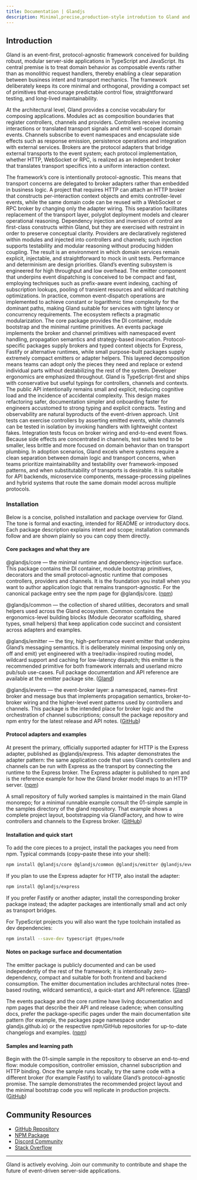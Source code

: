 ```yaml
---
title: Documentation | Glandjs
description: Minimal,precise,production-style introdution to Gland and step-by-step guide to creating your first event-driven server application.
---
```


## Introduction
Gland is an event-first, protocol-agnostic framework conceived for building robust, modular server-side applications in TypeScript and JavaScript. Its central premise is to treat domain behavior as composable events rather than as monolithic request handlers, thereby enabling a clear separation between business intent and transport mechanics. The framework deliberately keeps its core minimal and orthogonal, providing a compact set of primitives that encourage predictable control flow, straightforward testing, and long-lived maintainability.

At the architectural level, Gland provides a concise vocabulary for composing applications. Modules act as composition boundaries that register controllers, channels and providers. Controllers receive incoming interactions or translated transport signals and emit well-scoped domain events. Channels subscribe to event namespaces and encapsulate side effects such as response emission, persistence operations and integration with external services. Brokers are the protocol adapters that bridge external transports to the event system; each protocol implementation, whether HTTP, WebSocket or RPC, is realized as an independent broker that translates transport specifics into a uniform interaction context.

The framework’s core is intentionally protocol-agnostic. This means that transport concerns are delegated to broker adapters rather than embedded in business logic. A project that requires HTTP can attach an HTTP broker that constructs per-interaction context objects and emits controller-level events, while the same domain code can be reused with a WebSocket or RPC broker by changing only the adapter wiring. This separation facilitates replacement of the transport layer, polyglot deployment models and clearer operational reasoning.
Dependency injection and inversion of control are first-class constructs within Gland, but they are exercised with restraint in order to preserve conceptual clarity. Providers are declaratively registered within modules and injected into controllers and channels; such injection supports testability and modular reasoning without producing hidden coupling. The result is an environment in which domain services remain explicit, injectable, and straightforward to mock in unit tests.
Performance and determinism are design priorities. Gland’s eventing subsystem is engineered for high throughput and low overhead. The emitter component that underpins event dispatching is conceived to be compact and fast, employing techniques such as prefix-aware event indexing, caching of subscription lookups, pooling of transient resources and wildcard matching optimizations. In practice, common event-dispatch operations are implemented to achieve constant or logarithmic time complexity for the dominant paths, making Gland suitable for services with tight latency or concurrency requirements.
The ecosystem reflects a pragmatic modularization. The core package provides the DI container, module bootstrap and the minimal runtime primitives. An events package implements the broker and channel primitives with namespaced event handling, propagation semantics and strategy-based invocation. Protocol-specific packages supply brokers and typed context objects for Express, Fastify or alternative runtimes, while small purpose-built packages supply extremely compact emitters or adapter helpers. This layered decomposition means teams can adopt only the pieces they need and replace or extend individual parts without destabilizing the rest of the system.
Developer ergonomics are emphasized throughout. Gland is TypeScript-first and ships with conservative but useful typings for controllers, channels and contexts. The public API intentionally remains small and explicit, reducing cognitive load and the incidence of accidental complexity. This design makes refactoring safer, documentation simpler and onboarding faster for engineers accustomed to strong typing and explicit contracts.
Testing and observability are natural byproducts of the event-driven approach. Unit tests can exercise controllers by asserting emitted events, while channels can be tested in isolation by invoking handlers with lightweight context fakes. Integration tests focus on broker wiring and end-to-end event flows. Because side effects are concentrated in channels, test suites tend to be smaller, less brittle and more focused on domain behavior than on transport plumbing.
In adoption scenarios, Gland excels where systems require a clean separation between domain logic and transport concerns, when teams prioritize maintainability and testability over framework-imposed patterns, and when substitutability of transports is desirable. It is suitable for API backends, microservice components, message-processing pipelines and hybrid systems that route the same domain model across multiple protocols.
### Installation
Below is a concise, polished installation and package overview for Gland. The tone is formal and exacting, intended for README or introductory docs. Each package description explains intent and scope; installation commands follow and are shown plainly so you can copy them directly.

#### Core packages and what they are

@glandjs/core — the minimal runtime and dependency-injection surface. This package contains the DI container, module bootstrap primitives, decorators and the small protocol-agnostic runtime that composes controllers, providers and channels. It is the foundation you install when you want to author application logic that remains transport-agnostic. For the canonical package entry see the npm page for @glandjs/core. ([npm][1])

@glandjs/common — the collection of shared utilities, decorators and small helpers used across the Gland ecosystem. Common contains the ergonomics-level building blocks (Module decorator scaffolding, shared types, small helpers) that keep application code succinct and consistent across adapters and examples.

@glandjs/emitter — the tiny, high-performance event emitter that underpins Gland’s messaging semantics. It is deliberately minimal (exposing only on, off and emit) yet engineered with a tree/radix-inspired routing model, wildcard support and caching for low-latency dispatch; this emitter is the recommended primitive for both framework internals and userland micro pub/sub use-cases. Full package documentation and API reference are available at the emitter package site. ([Gland][2])

@glandjs/events — the event-broker layer: a namespaced, names-first broker and message bus that implements propagation semantics, broker-to-broker wiring and the higher-level event patterns used by controllers and channels. This package is the intended place for broker logic and the orchestration of channel subscriptions; consult the package repository and npm entry for the latest release and API notes. ([GitHub][3])

#### Protocol adapters and examples

At present the primary, officially supported adapter for HTTP is the Express adapter, published as @glandjs/express. This adapter demonstrates the adapter pattern: the same application code that uses Gland’s controllers and channels can be run with Express as the transport by connecting the runtime to the Express broker. The Express adapter is published to npm and is the reference example for how the Gland broker model maps to an HTTP server. ([npm][4])

A small repository of fully worked samples is maintained in the main Gland monorepo; for a minimal runnable example consult the 01-simple sample in the samples directory of the gland repository. That example shows a complete project layout, bootstrapping via GlandFactory, and how to wire controllers and channels to the Express broker. ([GitHub][5])

#### Installation and quick start

To add the core pieces to a project, install the packages you need from npm. Typical commands (copy–paste these into your shell):

```bash
npm install @glandjs/core @glandjs/common @glandjs/emitter @glandjs/events
```

If you plan to use the Express adapter for HTTP, also install the adapter:
```bash
npm install @glandjs/express
```
If you prefer Fastify or another adapter, install the corresponding broker package instead; the adapter packages are intentionally small and act only as transport bridges.

For TypeScript projects you will also want the type toolchain installed as dev dependencies:
```bash
npm install --save-dev typescript @types/node
```

#### Notes on package surface and documentation

The emitter package is publicly documented and can be used independently of the rest of the framework; it is intentionally zero-dependency, compact and suitable for both frontend and backend consumption. The emitter documentation includes architectural notes (tree-based routing, wildcard semantics), a quick-start and API reference. ([Gland][2])

The events package and the core runtime have living documentation and npm pages that describe their API and release cadence; when consulting docs, prefer the package-specific pages under the main documentation site pattern (for example, the packages page namespace under glandjs.github.io) or the respective npm/GitHub repositories for up-to-date changelogs and examples. ([npm][6])

#### Samples and learning path

Begin with the 01-simple sample in the repository to observe an end-to-end flow: module composition, controller emission, channel subscription and HTTP binding. Once the sample runs locally, try the same code with a different broker (for example Fastify) to validate Gland’s protocol-agnostic promise. The sample demonstrates the recommended project layout and the minimal bootstrap code you will replicate in production projects. ([GitHub][5])

[1]: https://www.npmjs.com/package/%40glandjs/core?utm_source=chatgpt.com "glandjs/core"
[2]: https://glandjs.github.io/packages/emitter/ "@glandjs/emitter | Gland"
[3]: https://github.com/glandjs/events?utm_source=chatgpt.com "glandjs/events: lightweight event broker for EDS architecture."
[4]: https://www.npmjs.com/package/%40glandjs%2Fexpress?utm_source=chatgpt.com "glandjs/express"
[5]: https://github.com/glandjs/gland/tree/main/samples/01-simple "gland/samples/01-simple at main · glandjs/gland · GitHub"
[6]: https://npmjs.com/package/%40glandjs/events?utm_source=chatgpt.com "glandjs/events"

## Community Resources

- [GitHub Repository](https://github.com/glandjs/core)
- [NPM Package](https://www.npmjs.com/package/@glandjs/core)
- [Discord Community](https://discord.gg/glandjs)
- [Stack Overflow](https://stackoverflow.com/questions/tagged/glandjs)

---

Gland is actively evolving. Join our community to contribute and shape the future of event-driven server-side applications.
